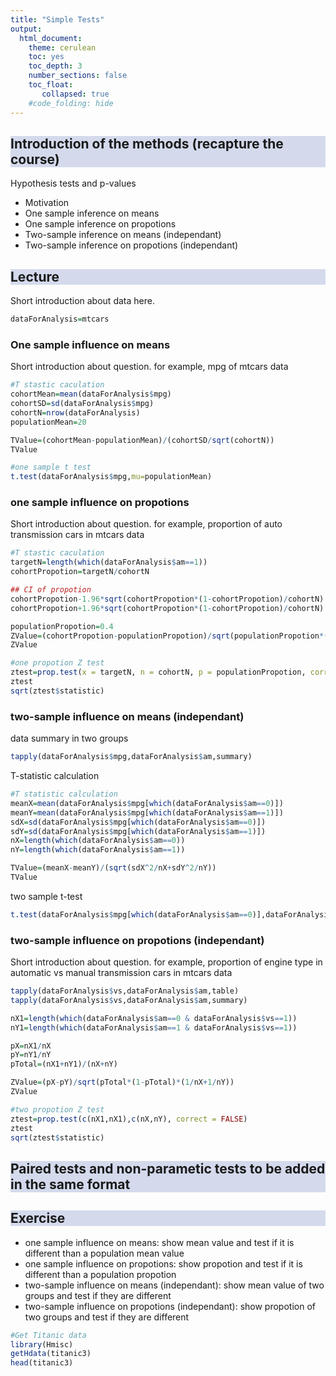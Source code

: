 ```yaml
---
title: "Simple Tests"
output:
  html_document:
    theme: cerulean
    toc: yes
    toc_depth: 3
    number_sections: false
    toc_float: 
       collapsed: true
    #code_folding: hide
---
```


```{=html}
<style>
h2 {
  background-color: #D4DAEC;
}
</style>
```
## Introduction of the methods (recapture the course)

Hypothesis tests and p-values

-   Motivation
-   One sample inference on means
-   One sample inference on propotions
-   Two-sample inference on means (independant)
-   Two-sample inference on propotions (independant)


## Lecture

Short introduction about data here. 

```r

dataForAnalysis=mtcars

```

### One sample influence on means

Short introduction about question. for example, mpg of mtcars data

```r
#T stastic caculation
cohortMean=mean(dataForAnalysis$mpg)
cohortSD=sd(dataForAnalysis$mpg)
cohortN=nrow(dataForAnalysis)
populationMean=20

TValue=(cohortMean-populationMean)/(cohortSD/sqrt(cohortN))
TValue

```


```r
#one sample t test
t.test(dataForAnalysis$mpg,mu=populationMean)

```


### one sample influence on propotions

Short introduction about question. for example, proportion of auto transmission cars in mtcars data

```r
#T stastic caculation
targetN=length(which(dataForAnalysis$am==1))
cohortPropotion=targetN/cohortN

## CI of propotion
cohortPropotion-1.96*sqrt(cohortPropotion*(1-cohortPropotion)/cohortN)
cohortPropotion+1.96*sqrt(cohortPropotion*(1-cohortPropotion)/cohortN)

populationPropotion=0.4
ZValue=(cohortPropotion-populationPropotion)/sqrt(populationPropotion*(1-populationPropotion)/cohortN)
ZValue

```


```r
#one propotion Z test
ztest=prop.test(x = targetN, n = cohortN, p = populationPropotion, correct = FALSE)
ztest
sqrt(ztest$statistic)

```


### two-sample influence on means (independant)

data summary in two groups

```r

tapply(dataForAnalysis$mpg,dataForAnalysis$am,summary)

```


T-statistic calculation

```r

#T statistic calculation
meanX=mean(dataForAnalysis$mpg[which(dataForAnalysis$am==0)])
meanY=mean(dataForAnalysis$mpg[which(dataForAnalysis$am==1)])
sdX=sd(dataForAnalysis$mpg[which(dataForAnalysis$am==0)])
sdY=sd(dataForAnalysis$mpg[which(dataForAnalysis$am==1)])
nX=length(which(dataForAnalysis$am==0))
nY=length(which(dataForAnalysis$am==1))

TValue=(meanX-meanY)/(sqrt(sdX^2/nX+sdY^2/nY))
TValue


```

two sample t-test

```r

t.test(dataForAnalysis$mpg[which(dataForAnalysis$am==0)],dataForAnalysis$mpg[which(dataForAnalysis$am==1)])

```


### two-sample influence on propotions (independant)

Short introduction about question. for example, proportion of engine type in automatic vs manual transmission cars in mtcars data


```r

tapply(dataForAnalysis$vs,dataForAnalysis$am,table)
tapply(dataForAnalysis$vs,dataForAnalysis$am,summary)

nX1=length(which(dataForAnalysis$am==0 & dataForAnalysis$vs==1))
nY1=length(which(dataForAnalysis$am==1 & dataForAnalysis$vs==1))

pX=nX1/nX
pY=nY1/nY
pTotal=(nX1+nY1)/(nX+nY)

ZValue=(pX-pY)/sqrt(pTotal*(1-pTotal)*(1/nX+1/nY))
ZValue

```


```r
#two propotion Z test
ztest=prop.test(c(nX1,nX1),c(nX,nY), correct = FALSE)
ztest
sqrt(ztest$statistic)

```


## Paired tests and non-parametic tests to be added in the same format




## Exercise

-   one sample influence on means: show mean value and test if it is different than a population mean value
-   one sample influence on propotions: show propotion and test if it is different than a population propotion
-   two-sample influence on means (independant): show mean value of two groups and test if they are different
-   two-sample influence on propotions (independant): show propotion of two groups and test if they are different





```r

#Get Titanic data
library(Hmisc)
getHdata(titanic3)
head(titanic3)


```











